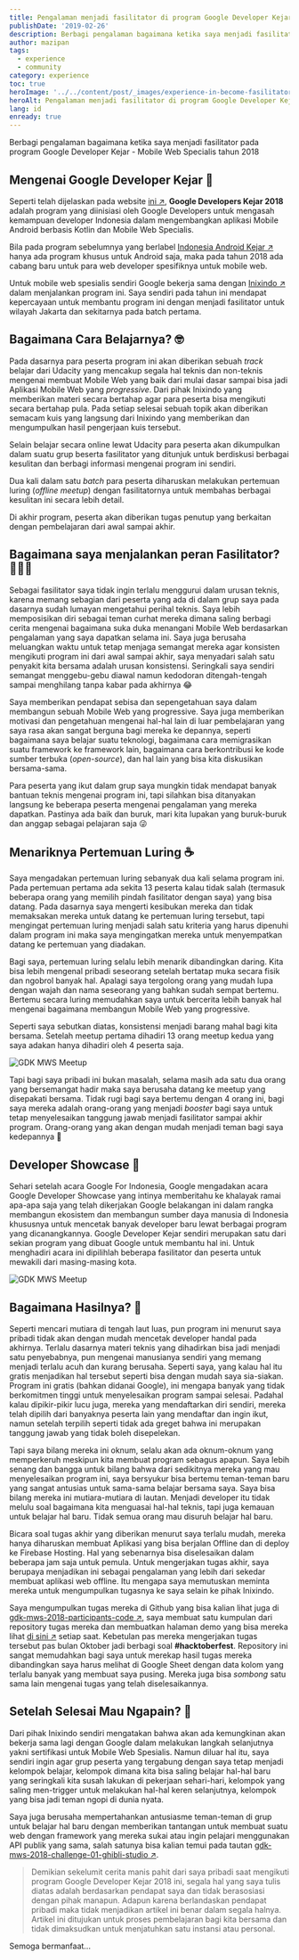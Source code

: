 ```yaml
---
title: Pengalaman menjadi fasilitator di program Google Developer Kejar - Mobile Web Specialis 2018
publishDate: '2019-02-26'
description: Berbagi pengalaman bagaimana ketika saya menjadi fasilitator pada program Google Developer Kejar - Mobile Web Specialis tahun 2018
author: mazipan
tags:
  - experience
  - community
category: experience
toc: true
heroImage: '../../content/post/_images/experience-in-become-fasilitator-gdk-mws-2018/gdk-mws-dev-showcase.jpg'
heroAlt: Pengalaman menjadi fasilitator di program Google Developer Kejar - Mobile Web Specialis 2018
lang: id
enready: true
---
```


Berbagi pengalaman bagaimana ketika saya menjadi fasilitator pada program Google Developer Kejar - Mobile Web Specialis tahun 2018

## Mengenai Google Developer Kejar 🏃‍

Seperti telah dijelaskan pada website [ini ↗️](https://events.withgoogle.com/googledeveloperskejar/), **Google Developers Kejar 2018** adalah program yang diinisiasi oleh Google Developers untuk mengasah kemampuan developer Indonesia dalam mengembangkan aplikasi Mobile Android berbasis Kotlin dan Mobile Web Specialis.

Bila pada program sebelumnya yang berlabel [Indonesia Android Kejar ↗️](https://events.withgoogle.com/indonesiaandroidkejar/) hanya ada program khusus untuk Android saja, maka pada tahun 2018 ada cabang baru untuk para web developer spesifiknya untuk mobile web.

Untuk mobile web spesialis sendiri Google bekerja sama dengan [Inixindo ↗️](https://inixindo.co.id/) dalam menjalankan program ini. Saya sendiri pada tahun ini mendapat kepercayaan untuk membantu program ini dengan menjadi fasilitator untuk wilayah Jakarta dan sekitarnya pada batch pertama.

## Bagaimana Cara Belajarnya? 🤓

Pada dasarnya para peserta program ini akan diberikan sebuah _track_ belajar dari Udacity yang mencakup segala hal teknis dan non-teknis mengenai membuat Mobile Web yang baik dari mulai dasar sampai bisa jadi Aplikasi Mobile Web yang _progressive_. Dari pihak Inixindo yang memberikan materi secara bertahap agar para peserta bisa mengikuti secara bertahap pula. Pada setiap selesai sebuah topik akan diberikan semacam kuis yang langsung dari Inixindo yang memberikan dan mengumpulkan hasil pengerjaan kuis tersebut.

Selain belajar secara online lewat Udacity para peserta akan dikumpulkan dalam suatu grup beserta fasilitator yang ditunjuk untuk berdiskusi berbagai kesulitan dan berbagi informasi mengenai program ini sendiri.

Dua kali dalam satu _batch_ para peserta diharuskan melakukan pertemuan luring (_offline meetup_) dengan fasilitatornya untuk membahas berbagai kesulitan ini secara lebih detail.

Di akhir program, peserta akan diberikan tugas penutup yang berkaitan dengan pembelajaran dari awal sampai akhir.

## Bagaimana saya menjalankan peran Fasilitator? 👨‍👧‍👦

Sebagai fasilitator saya tidak ingin terlalu menggurui dalam urusan teknis, karena memang sebagian dari peserta yang ada di dalam grup saya pada dasarnya sudah lumayan mengetahui perihal teknis. Saya lebih memposisikan diri sebagai teman curhat mereka dimana saling berbagi cerita mengenai bagaimana suka duka menangani Mobile Web berdasarkan pengalaman yang saya dapatkan selama ini. Saya juga berusaha meluangkan waktu untuk tetap menjaga semangat mereka agar konsisten mengikuti program ini dari awal sampai akhir, saya menyadari salah satu penyakit kita bersama adalah urusan konsistensi. Seringkali saya sendiri semangat menggebu-gebu diawal namun kedodoran ditengah-tengah sampai menghilang tanpa kabar pada akhirnya 😂

Saya memberikan pendapat sebisa dan sepengetahuan saya dalam membangun sebuah Mobile Web yang progressive. Saya juga memberikan motivasi dan pengetahuan mengenai hal-hal lain di luar pembelajaran yang saya rasa akan sangat berguna bagi mereka ke depannya, seperti bagaimana saya belajar suatu teknologi, bagaimana cara memigrasikan suatu framework ke framework lain, bagaimana cara berkontribusi ke kode sumber terbuka (_open-source_), dan hal lain yang bisa kita diskusikan bersama-sama.

Para peserta yang ikut dalam grup saya mungkin tidak mendapat banyak bantuan teknis mengenai program ini, tapi silahkan bisa ditanyakan langsung ke beberapa peserta mengenai pengalaman yang mereka dapatkan. Pastinya ada baik dan buruk, mari kita lupakan yang buruk-buruk dan anggap sebagai pelajaran saja 😜

## Menariknya Pertemuan Luring ☕️

Saya mengadakan pertemuan luring sebanyak dua kali selama program ini. Pada pertemuan pertama ada sekita 13 peserta kalau tidak salah (termasuk beberapa orang yang memilih pindah fasilitator dengan saya) yang bisa datang. Pada dasarnya saya mengerti kesibukan mereka dan tidak memaksakan mereka untuk datang ke pertemuan luring tersebut, tapi mengingat pertemuan luring menjadi salah satu kriteria yang harus dipenuhi dalam program ini maka saya mengingatkan mereka untuk menyempatkan datang ke pertemuan yang diadakan.

Bagi saya, pertemuan luring selalu lebih menarik dibandingkan daring. Kita bisa lebih mengenal pribadi seseorang setelah bertatap muka secara fisik dan ngobrol banyak hal. Apalagi saya tergolong orang yang mudah lupa dengan wajah dan nama seseorang yang bahkan sudah sempat bertemu. Bertemu secara luring memudahkan saya untuk bercerita lebih banyak hal mengenai bagaimana membangun Mobile Web yang progressive.

Seperti saya sebutkan diatas, konsistensi menjadi barang mahal bagi kita bersama. Setelah meetup pertama dihadiri 13 orang meetup kedua yang saya adakan hanya dihadiri oleh 4 peserta saja.

![GDK MWS Meetup](../../content/post/_images/experience-in-become-fasilitator-gdk-mws-2018/gdk-mws-meetup.jpg)

Tapi bagi saya pribadi ini bukan masalah, selama masih ada satu dua orang yang bersemangat hadir maka saya berusaha datang ke meetup yang disepakati bersama. Tidak rugi bagi saya bertemu dengan 4 orang ini, bagi saya mereka adalah orang-orang yang menjadi _booster_ bagi saya untuk tetap menyelesaikan tanggung jawab menjadi fasilitator sampai akhir program. Orang-orang yang akan dengan mudah menjadi teman bagi saya kedepannya 🤩

## Developer Showcase 🌅

Sehari setelah acara Google For Indonesia, Google mengadakan acara Google Developer Showcase yang intinya memberitahu ke khalayak ramai apa-apa saja yang telah dikerjakan Google belakangan ini dalam rangka membangun ekosistem dan membangun sumber daya manusia di Indonesia khususnya untuk mencetak banyak developer baru lewat berbagai program yang dicanangkannya.
Google Developer Kejar sendiri merupakan satu dari sekian program yang dibuat Google untuk membantu hal ini. Untuk menghadiri acara ini dipilihlah beberapa fasilitator dan peserta untuk mewakili dari masing-masing kota.

![GDK MWS Meetup](../../content/post/_images/experience-in-become-fasilitator-gdk-mws-2018/gdk-mws-meetup.jpg)

## Bagaimana Hasilnya? 💎

Seperti mencari mutiara di tengah laut luas, pun program ini menurut saya pribadi tidak akan dengan mudah mencetak developer handal pada akhirnya. Terlalu dasarnya materi teknis yang dihadirkan bisa jadi menjadi satu penyebabnya, pun mengenai manusianya sendiri yang memang menjadi terlalu acuh dan kurang berusaha. Seperti saya, yang kalau hal itu gratis menjadikan hal tersebut seperti bisa dengan mudah saya sia-siakan. Program ini gratis (bahkan didanai Google), ini mengapa banyak yang tidak berkomitmen tinggi untuk menyelesaikan program sampai selesai. Padahal kalau dipikir-pikir lucu juga, mereka yang mendaftarkan diri sendiri, mereka telah dipilih dari banyaknya peserta lain yang mendaftar dan ingin ikut, namun setelah terpilih seperti tidak ada greget bahwa ini merupakan tanggung jawab yang tidak boleh disepelekan.

Tapi saya bilang mereka ini oknum, selalu akan ada oknum-oknum yang memperkeruh meskipun kita membuat program sebagus apapun. Saya lebih senang dan bangga untuk bilang bahwa dari sedikitnya mereka yang mau menyelesaikan program ini, saya bersyukur bisa bertemu teman-teman baru yang sangat antusias untuk sama-sama belajar bersama saya. Saya bisa bilang mereka ini mutiara-mutiara di lautan. Menjadi developer itu tidak melulu soal bagaimana kita menguasai hal-hal teknis, tapi juga kemauan untuk belajar hal baru. Tidak semua orang mau disuruh belajar hal baru.

Bicara soal tugas akhir yang diberikan menurut saya terlalu mudah, mereka hanya diharuskan membuat Aplikasi yang bisa berjalan Offline dan di deploy ke Firebase Hosting. Hal yang sebenarnya bisa diselesaikan dalam beberapa jam saja untuk pemula. Untuk mengerjakan tugas akhir, saya berupaya menjadikan ini sebagai pengalaman yang lebih dari sekedar membuat aplikasi web offline. Itu mengapa saya memutuskan meminta mereka untuk mengumpulkan tugasnya ke saya selain ke pihak Inixindo.

Saya mengumpulkan tugas mereka di Github yang bisa kalian lihat juga di [gdk-mws-2018-participants-code ↗️](https://github.com/mazipan/gdk-mws-2018-participants-code), saya membuat satu kumpulan dari repository tugas mereka dan membuatkan halaman demo yang bisa mereka lihat [di sini ↗️](https://mazipan.github.io/gdk-mws-2018-participants-code/) setiap saat. Kebetulan pas mereka mengerjakan tugas tersebut pas bulan Oktober jadi berbagi soal **#hacktoberfest**. Repository ini sangat memudahkan bagi saya untuk merekap hasil tugas mereka dibandingkan saya harus melihat di Google Sheet dengan data kolom yang terlalu banyak yang membuat saya pusing. Mereka juga bisa _sombong_ satu sama lain mengenai tugas yang telah diselesaikannya.

## Setelah Selesai Mau Ngapain? 🎉

Dari pihak Inixindo sendiri mengatakan bahwa akan ada kemungkinan akan bekerja sama lagi dengan Google dalam melakukan langkah selanjutnya yakni sertifikasi untuk Mobile Web Spesialis. Namun diluar hal itu, saya sendiri ingin agar grup peserta yang tergabung dengan saya tetap menjadi kelompok belajar, kelompok dimana kita bisa saling belajar hal-hal baru yang seringkali kita susah lakukan di pekerjaan sehari-hari, kelompok yang saling men-trigger untuk melakukan hal-hal keren selanjutnya, kelompok yang bisa jadi teman ngopi di dunia nyata.

Saya juga berusaha mempertahankan antusiasme teman-teman di grup untuk belajar hal baru dengan memberikan tantangan untuk membuat suatu web dengan framework yang mereka sukai atau ingin pelajari menggunakan API publik yang sama, salah satunya bisa kalian temui pada tautan [gdk-mws-2018-challenge-01-ghibli-studio ↗️](https://github.com/mazipan/gdk-mws-2018-challenge-01-ghibli-studio).

> Demikian sekelumit cerita manis pahit dari saya pribadi saat mengikuti program Google Developer Kejar 2018 ini, segala hal yang saya tulis diatas adalah berdasarkan pendapat saya dan tidak berasosiasi dengan pihak manapun. Adapun karena berlandaskan pendapat pribadi maka tidak menjadikan artikel ini benar dalam segala halnya. Artikel ini ditujukan untuk proses pembelajaran bagi kita bersama dan tidak dimaksudkan untuk menjatuhkan satu instansi atau personal.

Semoga bermanfaat...
